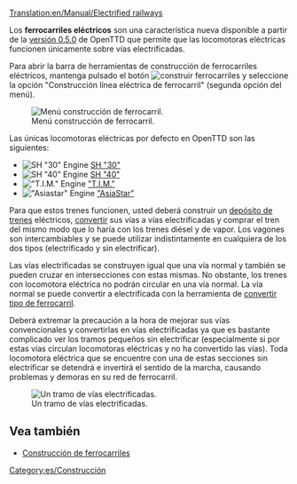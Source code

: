 [[Translation:en/Manual/Electrified railways]]
{{es/Tipos de ferrocarril}}

Los '''ferrocarriles eléctricos''' son una característica nueva disponible a partir de la [[es/OpenTTD 0.5.0|versión 0.5.0]] de OpenTTD que permite que las locomotoras eléctricas funcionen únicamente sobre vías electrificadas.

Para abrir la barra de herramientas de construcción de ferrocarriles eléctricos, mantenga pulsado el botón [[File:en/manual html m772c5b23.png|construir ferrocarriles]] y seleccione la opción "Construcción línea eléctrica de ferrocarril" (segunda opción del menú).

[[File:es/Openttd-rail1.png|none|Menú construcción de ferrocarril.]]

Las únicas locomotoras eléctricas por defecto en OpenTTD son las siguientes:
*[[File:en/Sh30.png|SH "30" Engine]] [[es/Manual/Base Set/Vehicles/SH "30"|SH "30"]]
*[[File:en/Sh40.png|SH "40" Engine]] [[es/Manual/Base Set/Vehicles/SH "40"|SH "40"]]
*[[File:en/Tim.png|"T.I.M." Engine]] [[es/Manual/Base Set/Vehicles/T.I.M.|"T.I.M."]]
*[[File:en/Asiastar.png|"Asiastar" Engine]] [[es/Manual/Base Set/Vehicles/AsiaStar|"AsiaStar"]]

Para que estos trenes funcionen, usted deberá construir un [[es/Manual/Depósitos|depósito de trenes]] eléctricos, [[es/Manual/Convertir tipo de ferrocarril|convertir]] sus vías a vías electrificadas y comprar el tren del mismo modo que lo haría con los trenes diésel y de vapor. Los vagones son intercambiables y se puede utilizar indistintamente en cualquiera de los dos tipos (electrificado y sin electrificar).

Las vías electrificadas se construyen igual que una vía normal y también se pueden cruzar en intersecciones con estas mismas. No obstante, los trenes con locomotora eléctrica no podrán circular en una vía normal. La vía normal se puede convertir a electrificada con la herramienta de [[es/Manual/Convertir tipo de ferrocarril|convertir tipo de ferrocarril]].

Deberá extremar la precaución a la hora de mejorar sus vías convencionales y convertirlas en vías electrificadas ya que es bastante complicado ver los tramos pequeños sin electrificar (especialmente si por estas vías circulan locomotoras eléctricas y no ha convertido las vías). Toda locomotora eléctrica que se encuentre con una de estas secciones sin electrificar se detendrá e invertirá el sentido de la marcha, causando problemas y demoras en su red de ferrocarril.

[[File:en/Erailways.png|none|frame|Un tramo de vías electrificadas.]]

{{es/Disponibilidad|0.5|texto=(desde 0.5.0)}}

==Vea también==
*[[es/Manual/Construcción de ferrocarriles|Construcción de ferrocarriles]]

[[Category:es/Construcción]]